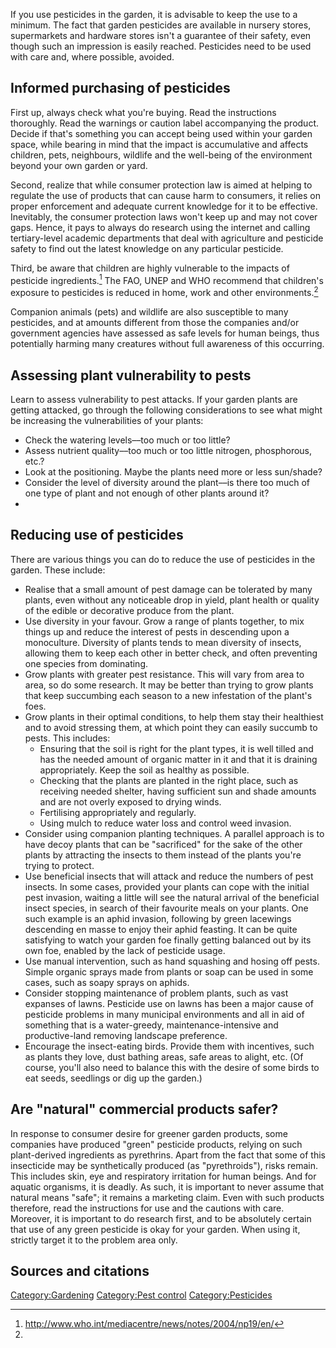 If you use pesticides in the garden, it is advisable to keep the use to a minimum. The fact that garden pesticides are available in nursery stores, supermarkets and hardware stores isn't a guarantee of their safety, even though such an impression is easily reached. Pesticides need to be used with care and, where possible, avoided. 

== Informed purchasing of pesticides ==

First up, always check what you're buying. Read the instructions thoroughly. Read the warnings or caution label accompanying the product. Decide if that's something you can accept being used within your garden space, while bearing in mind that the impact is accumulative and affects children, pets, neighbours, wildlife and the well-being of the environment beyond your own garden or yard.

Second, realize that while consumer protection law is aimed at helping to regulate the use of products that can cause harm to consumers, it relies on proper enforcement and adequate current knowledge for it to be effective. Inevitably, the consumer protection laws won't keep up and may not cover gaps. Hence, it pays to always do research using the internet and calling tertiary-level academic departments that deal with agriculture and pesticide safety to find out the latest knowledge on any particular pesticide.

Third, be aware that children are highly vulnerable to the impacts of pesticide ingredients.<ref name="who">http://www.who.int/mediacentre/news/notes/2004/np19/en/</ref> The FAO, UNEP and WHO recommend that children's exposure to pesticides is reduced in home, work and other environments.<ref name="who" /> 

Companion animals (pets) and wildlife are also susceptible to many pesticides, and at amounts different from those the companies and/or government agencies have assessed as safe levels for human beings, thus potentially harming many creatures without full awareness of this occurring.

== Assessing plant vulnerability to pests ==

Learn to assess vulnerability to pest attacks. If your garden plants are getting attacked, go through the following considerations to see what might be increasing the vulnerabilities of your plants:

*Check the watering levels––too much or too little?
*Assess nutrient quality––too much or too little nitrogen, phosphorous, etc.?
*Look at the positioning. Maybe the plants need more or less sun/shade?
*Consider the level of diversity around the plant––is there too much of one type of plant and not enough of other plants around it?
*

== Reducing use of pesticides ==
There are various things you can do to reduce the use of pesticides in the garden. These include:

*Realise that a small amount of pest damage can be tolerated by many plants, even without any noticeable drop in yield, plant health or quality of the edible or decorative produce from the plant.
*Use diversity in your favour. Grow a range of plants together, to mix things up and reduce the interest of pests in descending upon a monoculture. Diversity of plants tends to mean diversity of insects, allowing them to keep each other in better check, and often preventing one species from dominating.
*Grow plants with greater pest resistance. This will vary from area to area, so do some research. It may be better than trying to grow plants that keep succumbing each season to a new infestation of the plant's foes.
*Grow plants in their optimal conditions, to help them stay their healthiest and to avoid stressing them, at which point they can easily succumb to pests. This includes:
**Ensuring that the soil is right for the plant types, it is well tilled and has the needed amount of organic matter in it and that it is draining appropriately. Keep the soil as healthy as possible.
**Checking that the plants are planted in the right place, such as receiving needed shelter, having sufficient sun and shade amounts and are not overly exposed to drying winds. 
**Fertilising appropriately and regularly.
**Using mulch to reduce water loss and control weed invasion.
*Consider using companion planting techniques. A parallel approach is to have decoy plants that can be "sacrificed" for the sake of the other plants by attracting the insects to them instead of the plants you're trying to protect.
*Use beneficial insects that will attack and reduce the numbers of pest insects. In some cases, provided your plants can cope with the initial pest invasion, waiting a little will see the natural arrival of the beneficial insect species, in search of their favourite meals on your plants. One such example is an aphid invasion, following by green lacewings descending en masse to enjoy their aphid feasting. It can be quite satisfying to watch your garden foe finally getting balanced out by its own foe, enabled by the lack of pesticide usage.
*Use manual intervention, such as hand squashing and hosing off pests. Simple organic sprays made from plants or soap can be used in some cases, such as soapy sprays on aphids.
*Consider stopping maintenance of problem plants, such as vast expanses of lawns. Pesticide use on lawns has been a major cause of pesticide problems in many municipal environments and all in aid of something that is a water-greedy, maintenance-intensive and productive-land removing landscape preference.
*Encourage the insect-eating birds. Provide them with incentives, such as plants they love, dust bathing areas, safe areas to alight, etc. (Of course, you'll also need to balance this with the desire of some birds to eat seeds, seedlings or dig up the garden.)

== Are "natural" commercial products safer? ==

In response to consumer desire for greener garden products, some companies have produced "green" pesticide products, relying on such plant-derived ingredients as pyrethrins. Apart from the fact that some of this insecticide may be synthetically produced (as "pyrethroids"), risks remain. This includes skin, eye and respiratory irritation for human beings. And for aquatic organisms, it is deadly. As such, it is important to never assume that natural means "safe"; it remains a marketing claim. Even with such products therefore, read the instructions for use and the cautions with care. Moreover, it is important to do research first, and to be absolutely certain that use of any green pesticide is okay for your garden. When using it, strictly target it to the problem area only. 


== Sources and citations ==
{{reflist}}


[[Category:Gardening]]
[[Category:Pest control]]
[[Category:Pesticides]]